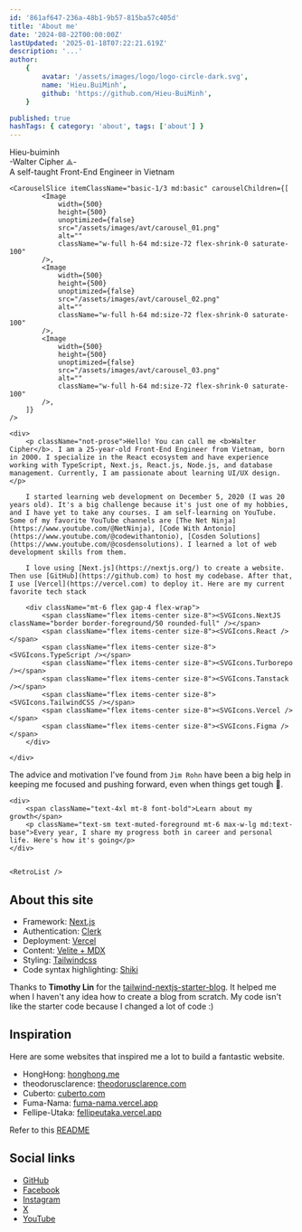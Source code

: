 ```yaml
---
id: '861af647-236a-48b1-9b57-815ba57c405d'
title: 'About me'
date: '2024-08-22T00:00:00Z'
lastUpdated: '2025-01-18T07:22:21.619Z'
description: '...'
author:
    {
        avatar: '/assets/images/logo/logo-circle-dark.svg',
        name: 'Hieu.BuiMinh',
        github: 'https://github.com/Hieu-BuiMinh',
    }

published: true
hashTags: { category: 'about', tags: ['about'] }
---
```


<div className="text-2xl text-center font-bold pt-3 md:text-4xl md:text-left">Hieu-buiminh</div>

<div className="text-sm text-center text-muted-foreground md:text-left">-Walter Cipher ⟁-</div>

<div className="not-prose text-center text-sm text-muted-foreground my-3 md:text-left md:m-0 md:mt-3">
	A self-taught Front-End Engineer in Vietnam
</div>

<div className="relative pb-12 flex items-center justify-start gap-5 flex-col md:flex-row">

    <CarouselSlice itemClassName="basic-1/3 md:basic" carouselChildren={[
            <Image
                width={500}
                height={500}
                unoptimized={false}
                src="/assets/images/avt/carousel_01.png"
                alt=""
                className="w-full h-64 md:size-72 flex-shrink-0 saturate-100"
            />,
            <Image
                width={500}
                height={500}
                unoptimized={false}
                src="/assets/images/avt/carousel_02.png"
                alt=""
                className="w-full h-64 md:size-72 flex-shrink-0 saturate-100"
            />,
            <Image
                width={500}
                height={500}
                unoptimized={false}
                src="/assets/images/avt/carousel_03.png"
                alt=""
                className="w-full h-64 md:size-72 flex-shrink-0 saturate-100"
            />,
        ]}
    />

    <div>
        <p className="not-prose">Hello! You can call me <b>Walter Cipher</b>. I am a 25-year-old Front-End Engineer from Vietnam, born in 2000. I specialize in the React ecosystem and have experience working with TypeScript, Next.js, React.js, Node.js, and database management. Currently, I am passionate about learning UI/UX design.</p>

        I started learning web development on December 5, 2020 (I was 20 years old). It's a big challenge because it's just one of my hobbies, and I have yet to take any courses. I am self-learning on YouTube. Some of my favorite YouTube channels are [The Net Ninja](https://www.youtube.com/@NetNinja), [Code With Antonio](https://www.youtube.com/@codewithantonio), [Cosden Solutions](https://www.youtube.com/@cosdensolutions). I learned a lot of web development skills from them.

        I love using [Next.js](https://nextjs.org/) to create a website. Then use [GitHub](https://github.com) to host my codebase. After that, I use [Vercel](https://vercel.com) to deploy it. Here are my current favorite tech stack

        <div className="mt-6 flex gap-4 flex-wrap">
            <span className="flex items-center size-8"><SVGIcons.NextJS className="border border-foreground/50 rounded-full" /></span>
            <span className="flex items-center size-8"><SVGIcons.React /></span>
            <span className="flex items-center size-8"><SVGIcons.TypeScript /></span>
            <span className="flex items-center size-8"><SVGIcons.Turborepo /></span>
            <span className="flex items-center size-8"><SVGIcons.Tanstack /></span>
            <span className="flex items-center size-8"><SVGIcons.TailwindCSS /></span>
            <span className="flex items-center size-8"><SVGIcons.Vercel /></span>
            <span className="flex items-center size-8"><SVGIcons.Figma /></span>
        </div>

    </div>

</div>

The advice and motivation I've found from `Jim Rohn` have been a big help in keeping me focused and pushing forward, even when things get tough 💪.

<VideoZoom
	height={200}
	width={200}
	previewImage="https://i.imgur.com/bS1Y4A9.png"
	src="https://res.cloudinary.com/hieu-buiminh/video/upload/v1739699034/life-changing-advice_wofrnn.mp4"
	description="Work harder on yourself ❤️"
/>

<div className="relative py-20 flex flex-col lg:flex-row lg:gap-10 gap-5">

    <div>
        <span className="text-4xl mt-8 font-bold">Learn about my growth</span>
        <p className="text-sm text-muted-foreground mt-6 max-w-lg md:text-base">Every year, I share my progress both in career and personal life. Here's how it's going</p>
    </div>


    <RetroList />

</div>

## About this site

-   Framework: [Next.js](https://nextjs.org/)
-   Authentication: [Clerk](https://clerk.com/)
-   Deployment: [Vercel](https://vercel.com)
-   Content: [Velite + MDX](https://velite.js.org/)
-   Styling: [Tailwindcss](https://tailwindcss.com)
-   Code syntax highlighting: [Shiki](https://github.com/shikijs/shiki)

Thanks to **Timothy Lin** for the
[tailwind-nextjs-starter-blog](https://github.com/timlrx/tailwind-nextjs-starter-blog). It helped me when I haven't any idea how to create a blog from scratch. My code isn't like the starter code because I changed a lot of code :)

## Inspiration

Here are some websites that inspired me a lot to build a fantastic website.

-   HongHong: [honghong.me](https://honghong.me/)
-   theodorusclarence: [theodorusclarence.com](https://theodorusclarence.com/)
-   Cuberto: [cuberto.com](https://cuberto.com/)
-   Fuma-Nama: [fuma-nama.vercel.app](https://fuma-nama.vercel.app/)
-   Fellipe-Utaka: [fellipeutaka.vercel.app](https://fellipeutaka.vercel.app)

Refer to this [README](https://github.com/techwithanirudh/shadcn-portfolio)

## Social links

-   [GitHub](https://github.com/Hieu-BuiMinh)
-   [Facebook](https://www.facebook.com/hieu.buiminh.37)
-   [Instagram](https://www.instagram.com/walter.02.12/)
-   [X](https://x.com/Walter_BM_777)
-   [YouTube](https://www.youtube.com/@-warlock.b.m-8758/playlists)
